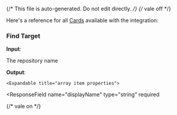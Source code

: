 {/* This file is auto-generated. Do not edit directly. */}
{/* vale off */}

Here's a reference for all [Cards](/learn/reference/cards/) available with the integration:

### Find Target

**Input**:

<Expandable title="input fields">
  <ResponseField
    name="query"
    type="string"
    required
  >
    
  </ResponseField>
  <ResponseField
    name="channel"
    type="enum: pullRequest, issue"
    required
  >
    
  </ResponseField>
  <ResponseField
    name="repo"
    type="string"
    required
  >
    The repository name
  </ResponseField>
</Expandable>

**Output**:

<Expandable title="output">
  <ResponseField
    name="targets"
    type="array"
    required
  >
    

    <Expandable title="array item properties">
  <ResponseField
    name="displayName"
    type="string"
    required
  >
    
  </ResponseField>
  <ResponseField
    name="tags"
    type="object"
    required
  >
    
  </ResponseField>
  <ResponseField
    name="channel"
    type="enum: pullRequest, issue"
    required
  >
    
  </ResponseField>
    </Expandable>
  </ResponseField>
</Expandable>


{/* vale on */}